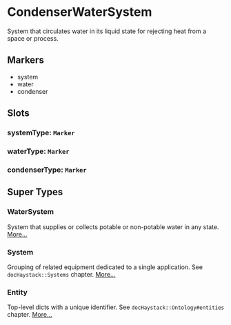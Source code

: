 # CondenserWaterSystem
System that circulates water in its liquid state for rejecting heat
from a space or process.
## Markers
- system
- water
- condenser

## Slots

### systemType: `Marker`

### waterType: `Marker`

### condenserType: `Marker`


## Super Types
### WaterSystem
System that supplies or collects potable or non-potable water in any state. 
[More...](./WaterSystem)

### System
Grouping of related equipment dedicated to a single application.
See `docHaystack::Systems` chapter. 
[More...](./System)

### Entity
Top-level dicts with a unique identifier.
See `docHaystack::Ontology#entities` chapter. 
[More...](./Entity)


